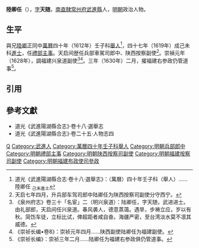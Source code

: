 '''陸卿任'''（{{bd|16世紀||17世紀}}），[[表字|字]]'''天随'''，[[南直隸|南直隸]][[常州府|常州府]][[武進縣|武進縣]]人，[[明朝|明朝]]政治人物。

==生平==
與兄[[陸卿正|陸卿正]]同中[[萬曆|萬曆]]四十年（1612年）壬子科[[舉人|舉人]]<ref>道光《武進陽湖縣合志·卷十八·選舉志》：（萬曆）四十年壬子科（舉人）……陸卿任 <sub>己未進士</sub></ref>，四十七年（1619年）成己未科[[進士|進士]]，任[[禮部|禮部]][[主事|主事]]。天启间歴任兵部車駕司郎中、陕西按察副使<ref>天启七年四月，升兵部车驾司郎中陆卿任为陕西按察司副使分守西宁。</ref>。崇禎元年（1628年），調福建兴泉道副使<ref>《泉州府志》卷三十「名宦」二（明兴泉道）：陆卿任，字天随，武进进士。由礼部郎，天启间任兴泉道。春风袭人，德意蒸蔼。遇旱，步祷立应，岁以有秋。简饬车徒，立标比试，俾超距者咸自奋。海疆严密，至台湾淡水莫不凛其威德。</ref><ref>《崇祯长编•卷8》：崇祯元年四月……陕西副使陆卿任为福建副使。</ref>。三年（1630年）二月，擢福建右参政仍管道事<ref>《崇祯长编》：崇祯三年二月……陆卿任为福建右参政俱仍管道事。</ref>。

==引用==
{{reflist}}

==參考文獻==
*道光《武進陽湖縣合志》·卷十八·選舉志
*道光《武進陽湖縣合志》·卷二十五·人物志四

{{萬曆四十七年己未科殿試金榜}}
{{明朝官员小作品}}
[[Category:陆姓|Q]]
[[Category:武進人|Category:武進人]]
[[Category:萬曆四十年壬子科舉人|Category:萬曆四十年壬子科舉人]]
[[Category:明朝兵部郎中|Category:明朝兵部郎中]]
[[Category:明朝禮部主事|Category:明朝禮部主事]]
[[Category:明朝陕西按察司副使|Category:明朝陕西按察司副使]]
[[Category:明朝福建按察司副使|Category:明朝福建按察司副使]]
[[Category:明朝福建布政使司參政|Category:明朝福建布政使司參政]]